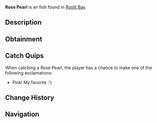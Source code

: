{{FishInfobox
|image          = Rose Pearl.png
|rarity         = Unusual
|sea            = First Sea
|location       = [[Roslit Bay]]
|sublocation    = 
|sources        = Clam
|radar_location = 
|xp             = 0
|weather        = 
|time           = 
|season         = 
|bait           = 
|base_weight    = 0.4
|base_value     = 145
|weight_range   = 0.3
|base_chance    = 25
|base_resil     = 100
}}
'''Rose Pearl''' is an {{Rarity|Unusual}} fish found in [[Roslit Bay]].

== Description ==
{{Description|A pearl with a powerful pink hue.|Bestiary Entry}}

== Obtainment ==
{{Description|From catching Clams.|Bestiary Hint}}

== Catch Quips ==
When catching a Rose Pearl, the player has a chance to make one of the following exclamations:
* Pink! My favorite :')

== Change History ==
{{Change History|{{subst:Current Version}}}}

== Navigation ==
{{Fish Navbox|Roslit Bay}}